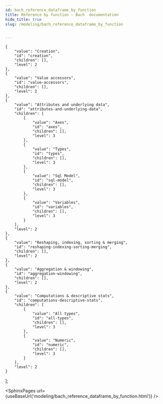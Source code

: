 ```yaml
---
id: bach_reference_dataframe_by_function
title: Reference by function — Bach  documentation
hide_title: true
slug: /modeling/bach_reference_dataframe_by_function


---
```

<head>
    <meta name="description" content="Reference by function — Bach  documentation" />
    <meta property="og:description" content="Reference by function — Bach  documentation" />
</head>

    {
        "value": "Creation",
        "id": "creation",
        "children": [],
        "level": 2
    },
    {
        "value": "Value accessors",
        "id": "value-accessors",
        "children": [],
        "level": 2
    },
    {
        "value": "Attributes and underlying data",
        "id": "attributes-and-underlying-data",
        "children": [
            {
                "value": "Axes",
                "id": "axes",
                "children": [],
                "level": 3
            },
            {
                "value": "Types",
                "id": "types",
                "children": [],
                "level": 3
            },
            {
                "value": "Sql Model",
                "id": "sql-model",
                "children": [],
                "level": 3
            },
            {
                "value": "Variables",
                "id": "variables",
                "children": [],
                "level": 3
            }
        ],
        "level": 2
    },
    {
        "value": "Reshaping, indexing, sorting & merging",
        "id": "reshaping-indexing-sorting-merging",
        "children": [],
        "level": 2
    },
    {
        "value": "Aggregation & windowing",
        "id": "aggregation-windowing",
        "children": [],
        "level": 2
    },
    {
        "value": "Computations & descriptive stats",
        "id": "computations-descriptive-stats",
        "children": [
            {
                "value": "All types",
                "id": "all-types",
                "children": [],
                "level": 3
            },
            {
                "value": "Numeric",
                "id": "numeric",
                "children": [],
                "level": 3
            }
        ],
        "level": 2
    }
];




<SphinxPages url={useBaseUrl('modeling/bach_reference_dataframe_by_function.html')} />
